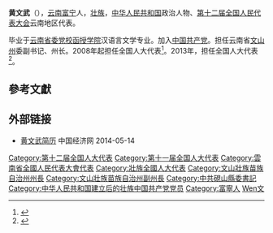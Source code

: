 '''黄文武'''（{{bd|1961年||}}），[[云南省|云南]][[富宁县|富宁]]人，[[壮族|壮族]]，[[中华人民共和国|中华人民共和国]]政治人物、[[第十二届全国人民代表大会|第十二届全国人民代表大会]]云南地区代表。

毕业于[[云南省委党校函授学院|云南省委党校函授学院]]汉语言文学专业。加入[[中国共产党|中国共产党]]。担任云南省[[文山壮族苗族自治州|文山州]]委副书记、州长。2008年起担任全国人大代表<ref>{{cite news|title=全国人大代表信息-黄文武|url= http://210.82.31.1:8084/delegate/viewDelegate.action?dbid=112417|accessdate=2013-04-05|newspaper=全国人大网|archive-url=https://web.archive.org/web/20140523225322/http://www.npc.gov.cn/delegate/viewDelegate.action?dbid=112417|archive-date=2014-05-23|dead-url=yes}}</ref>。2013年，担任全国人大代表<ref>{{cite news|title=全国人大代表信息-黄文武|url= http://210.82.31.1:8084/delegate/viewDelegate.action?dbid=122403|accessdate=2013-04-05|newspaper=全国人大网|archive-url=https://web.archive.org/web/20140523230329/http://www.npc.gov.cn/delegate/viewDelegate.action?dbid=122403|archive-date=2014-05-23|dead-url=yes}}</ref>。

==參考文獻==
{{reflist}}
==外部链接==
*[https://web.archive.org/web/20140514101245/http://district.ce.cn/zt/rwk/sf/yn/rs/201205/31/t20120531_23370009.shtml 黄文武简历] 中国经济网 2014-05-14

{{中华人民共和国官员小作品}}
{{DEFAULTSORT:Huang黃}}
[[Category:第十二届全国人大代表|Category:第十二届全国人大代表]]
[[Category:第十一届全国人大代表|Category:第十一届全国人大代表]]
[[Category:雲南省全國人民代表大會代表|Category:雲南省全國人民代表大會代表]]
[[Category:壯族全國人大代表|Category:壯族全國人大代表]]
[[Category:文山壯族苗族自治州州長|Category:文山壯族苗族自治州州長]]
[[Category:文山壯族苗族自治州副州長|Category:文山壯族苗族自治州副州長]]
[[Category:中共硯山縣委書記|Category:中共硯山縣委書記]]
[[Category:中华人民共和国建立后的壮族中国共产党党员|Category:中华人民共和国建立后的壮族中国共产党党员]]
[[Category:富寧人|Category:富寧人]]
[[Category:黃姓|Wen文]]